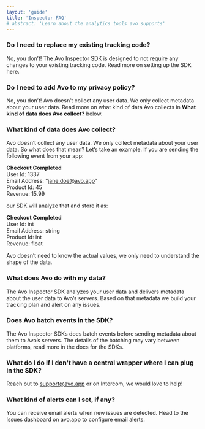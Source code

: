 ```yaml
---
layout: 'guide'
title: 'Inspector FAQ'
# abstract: 'Learn about the analytics tools avo supports'
---
```



### Do I need to replace my existing tracking code?

No, you don’t! The <Link passHref href="/implementation/avo-inspector-sdk-reference"><a>Avo Inspector SDK</a></Link> is designed to not require any changes to your existing tracking code. <Link passHref href="/implementation/start-using-inspector"><a>Read more on setting up the SDK here</a></Link>.

### Do I need to add Avo to my privacy policy?

No, you don’t! Avo doesn’t collect any user data. We only collect metadata about your user data. Read more on what kind of data Avo collects in **What kind of data does Avo collect?** below.

### What kind of data does Avo collect?

Avo doesn’t collect any user data. We only collect metadata about your user data. So what does that mean?
Let’s take an example. If you are sending the following event from your app:

**Checkout Completed** <br />
User Id: 1337 <br />
Email Address: “jane.doe@avo.app” <br />
Product Id: 45 <br />
Revenue: 15.99

our SDK will analyze that and store it as:

**Checkout Completed** <br />
User Id: int <br />
Email Address: string <br />
Product Id: int <br />
Revenue: float

Avo doesn’t need to know the actual values, we only need to understand the shape of the data.

### What does Avo do with my data?

The <Link passHref href="/implementation/avo-inspector-sdk-reference"><a>Avo Inspector SDK</a></Link> analyzes your user data and delivers metadata about the user data to Avo’s servers. Based on that metadata we build your tracking plan and <Link passHref href="/workspace/inspector#issue-types"><a>alert on any issues</a></Link>.

### Does Avo batch events in the SDK?

The Avo Inspector SDKs does batch events before sending metadata about them to Avo’s servers. The details of the batching may vary between platforms, <Link passHref href="/implementation/avo-inspector-sdk-reference"><a>read more in the docs for the SDKs</a></Link>.

### What do I do if I don't have a central wrapper where I can plug in the SDK?

Reach out to support@avo.app or on Intercom, we would love to help!

### What kind of alerts can I set, if any?

You can receive email alerts when new issues are detected. Head to the Issues dashboard on avo.app to configure email alerts.
